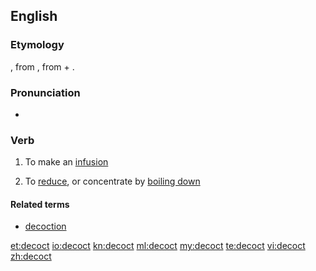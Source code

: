 ==English==
===Etymology===
{{etyl|fro|en}}, from {{etyl|la|en}} {{term|decoquō||I [[boil down]]|lang=la}}, from {{term|de-|lang=la}} + {{term|coquō|||I cook|lang=la}}.

===Pronunciation===
* {{a|UK}} {{IPA|/dɪˈkɒkt/}}

===Verb===
{{en-verb}}

# {{context|cooking|lang=en}} To make an [[infusion]]
# {{context|cooking|lang=en}} To [[reduce]], or concentrate by [[boil down|boiling down]]

====Related terms====
* [[decoction]]

[[et:decoct]]
[[io:decoct]]
[[kn:decoct]]
[[ml:decoct]]
[[my:decoct]]
[[te:decoct]]
[[vi:decoct]]
[[zh:decoct]]
